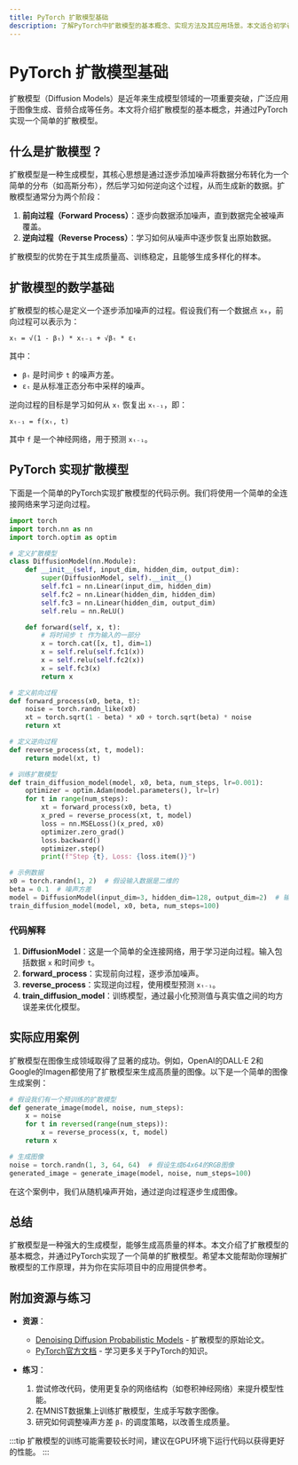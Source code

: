 ```yaml
---
title: PyTorch 扩散模型基础
description: 了解PyTorch中扩散模型的基本概念、实现方法及其应用场景。本文适合初学者，包含清晰的解释、代码示例和实际案例。
---
```


# PyTorch 扩散模型基础

扩散模型（Diffusion Models）是近年来生成模型领域的一项重要突破，广泛应用于图像生成、音频合成等任务。本文将介绍扩散模型的基本概念，并通过PyTorch实现一个简单的扩散模型。

## 什么是扩散模型？

扩散模型是一种生成模型，其核心思想是通过逐步添加噪声将数据分布转化为一个简单的分布（如高斯分布），然后学习如何逆向这个过程，从而生成新的数据。扩散模型通常分为两个阶段：

1. **前向过程（Forward Process）**：逐步向数据添加噪声，直到数据完全被噪声覆盖。
2. **逆向过程（Reverse Process）**：学习如何从噪声中逐步恢复出原始数据。

扩散模型的优势在于其生成质量高、训练稳定，且能够生成多样化的样本。

## 扩散模型的数学基础

扩散模型的核心是定义一个逐步添加噪声的过程。假设我们有一个数据点 `x₀`，前向过程可以表示为：

```
xₜ = √(1 - βₜ) * xₜ₋₁ + √βₜ * εₜ
```

其中：
- `βₜ` 是时间步 `t` 的噪声方差。
- `εₜ` 是从标准正态分布中采样的噪声。

逆向过程的目标是学习如何从 `xₜ` 恢复出 `xₜ₋₁`，即：

```
xₜ₋₁ = f(xₜ, t)
```

其中 `f` 是一个神经网络，用于预测 `xₜ₋₁`。

## PyTorch 实现扩散模型

下面是一个简单的PyTorch实现扩散模型的代码示例。我们将使用一个简单的全连接网络来学习逆向过程。

```python
import torch
import torch.nn as nn
import torch.optim as optim

# 定义扩散模型
class DiffusionModel(nn.Module):
    def __init__(self, input_dim, hidden_dim, output_dim):
        super(DiffusionModel, self).__init__()
        self.fc1 = nn.Linear(input_dim, hidden_dim)
        self.fc2 = nn.Linear(hidden_dim, hidden_dim)
        self.fc3 = nn.Linear(hidden_dim, output_dim)
        self.relu = nn.ReLU()

    def forward(self, x, t):
        # 将时间步 t 作为输入的一部分
        x = torch.cat([x, t], dim=1)
        x = self.relu(self.fc1(x))
        x = self.relu(self.fc2(x))
        x = self.fc3(x)
        return x

# 定义前向过程
def forward_process(x0, beta, t):
    noise = torch.randn_like(x0)
    xt = torch.sqrt(1 - beta) * x0 + torch.sqrt(beta) * noise
    return xt

# 定义逆向过程
def reverse_process(xt, t, model):
    return model(xt, t)

# 训练扩散模型
def train_diffusion_model(model, x0, beta, num_steps, lr=0.001):
    optimizer = optim.Adam(model.parameters(), lr=lr)
    for t in range(num_steps):
        xt = forward_process(x0, beta, t)
        x_pred = reverse_process(xt, t, model)
        loss = nn.MSELoss()(x_pred, x0)
        optimizer.zero_grad()
        loss.backward()
        optimizer.step()
        print(f"Step {t}, Loss: {loss.item()}")

# 示例数据
x0 = torch.randn(1, 2)  # 假设输入数据是二维的
beta = 0.1  # 噪声方差
model = DiffusionModel(input_dim=3, hidden_dim=128, output_dim=2)  # 输入维度为3（2维数据 + 1维时间步）
train_diffusion_model(model, x0, beta, num_steps=100)
```

### 代码解释

1. **DiffusionModel**：这是一个简单的全连接网络，用于学习逆向过程。输入包括数据 `x` 和时间步 `t`。
2. **forward_process**：实现前向过程，逐步添加噪声。
3. **reverse_process**：实现逆向过程，使用模型预测 `xₜ₋₁`。
4. **train_diffusion_model**：训练模型，通过最小化预测值与真实值之间的均方误差来优化模型。

## 实际应用案例

扩散模型在图像生成领域取得了显著的成功。例如，OpenAI的DALL·E 2和Google的Imagen都使用了扩散模型来生成高质量的图像。以下是一个简单的图像生成案例：

```python
# 假设我们有一个预训练的扩散模型
def generate_image(model, noise, num_steps):
    x = noise
    for t in reversed(range(num_steps)):
        x = reverse_process(x, t, model)
    return x

# 生成图像
noise = torch.randn(1, 3, 64, 64)  # 假设生成64x64的RGB图像
generated_image = generate_image(model, noise, num_steps=100)
```

在这个案例中，我们从随机噪声开始，通过逆向过程逐步生成图像。

## 总结

扩散模型是一种强大的生成模型，能够生成高质量的样本。本文介绍了扩散模型的基本概念，并通过PyTorch实现了一个简单的扩散模型。希望本文能帮助你理解扩散模型的工作原理，并为你在实际项目中的应用提供参考。

## 附加资源与练习

- **资源**：
  - [Denoising Diffusion Probabilistic Models](https://arxiv.org/abs/2006.11239) - 扩散模型的原始论文。
  - [PyTorch官方文档](https://pytorch.org/docs/stable/index.html) - 学习更多关于PyTorch的知识。

- **练习**：
  1. 尝试修改代码，使用更复杂的网络结构（如卷积神经网络）来提升模型性能。
  2. 在MNIST数据集上训练扩散模型，生成手写数字图像。
  3. 研究如何调整噪声方差 `βₜ` 的调度策略，以改善生成质量。

:::tip
扩散模型的训练可能需要较长时间，建议在GPU环境下运行代码以获得更好的性能。
:::